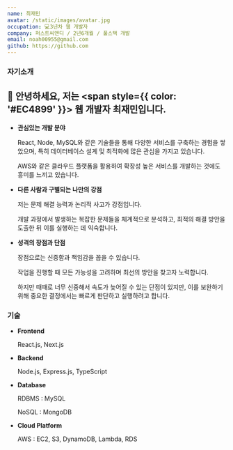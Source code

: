 ```yaml
---
name: 최재민
avatar: /static/images/avatar.jpg
occupation: 💻3년차 웹 개발자
company: 퍼스트씨앤디 / 2년6개월 / 풀스택 개발
email: noah00955@gmail.com
github: https://github.com
---
```


### 자기소개

## 👋 안녕하세요, 저는 <span style={{ color: '#EC4899' }}> 웹 개발자 최재민</span>입니다.

- <b>
    <span style={{ color: '#EC4899' }}>관심</span>있는 개발 분야
  </b>

  React, Node, MySQL와 같은 기술들을 통해 다양한 서비스를 구축하는 경험을 쌓았으며, 특히 데이터베이스 설계 및 최적화에 많은 관심을 가지고 있습니다.

  AWS와 같은 클라우드 플랫폼을 활용하여 확장성 높은 서비스를 개발하는 것에도 흥미를 느끼고 있습니다.

- <b>
    다른 사람과 구별되는 나만의 <span style={{ color: '#EC4899', fontWeight: 'bold' }}>강점</span>
  </b>

  저는 문제 해결 능력과 논리적 사고가 강점입니다.

  개발 과정에서 발생하는 복잡한 문제들을 체계적으로 분석하고, 최적의 해결 방안을 도출한 뒤 이를 실행하는 데 익숙합니다.

- <b>
    성격의 <span style={{ color: '#EC4899', fontWeight: 'bold' }}>장점</span>과 단점
  </b>

  장점으로는 신중함과 책임감을 꼽을 수 있습니다.

  작업을 진행할 때 모든 가능성을 고려하며 최선의 방안을 찾고자 노력합니다.

  하지만 때때로 너무 신중해서 속도가 늦어질 수 있는 단점이 있지만, 이를 보완하기 위해 중요한 결정에서는 빠르게 판단하고 실행하려고 합니다.

### 기술
- <b>
    <span style={{ color: '#EC4899' }}>Frontend</span>
  </b>

  React.js, Next.js
- <b>
    <span style={{ color: '#EC4899' }}>Backend</span>
  </b>

  Node.js, Express.js, TypeScript

- <b>
    <span style={{ color: '#EC4899' }}>Database</span>
  </b>

  RDBMS : MySQL
  
  NoSQL : MongoDB

- <b>
    <span style={{ color: '#EC4899' }}>Cloud Platform</span>
  </b>

  AWS : EC2, S3, DynamoDB, Lambda, RDS

